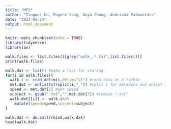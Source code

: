 ```yaml
---
title: "MP2"
author: "Tingwei Hu, Eugene Yang, Anya Zhong, Andriana Patmanidis"
date: "2023-02-14"
output: html_document
---
```


```r
knitr::opts_chunk$set(echo = TRUE)
library(tidyverse)
library(av)
```


```r
walk.files <- list.files()[grep("walk_.*.txt",list.files())]
print(walk.files)

walk.dat <- list() #make a list for storing
for(i in walk.files){
  walk.i <- read_delim(i,delim="\t") #read data as a tibble
  met.dat <- unlist(strsplit(i,"_")) #split i for metadata and unlist it
  speed <- met.dat[2] #get speed
  subject <- gsub(".txt","",met.dat[3]) #remove ".txt" 
  walk.dat[[i]] <- walk.i%>%
    mutate(speed=speed,subject=subject)
}
```

```r
walk.dat <- do.call(rbind,walk.dat)
head(walk.dat)
```
